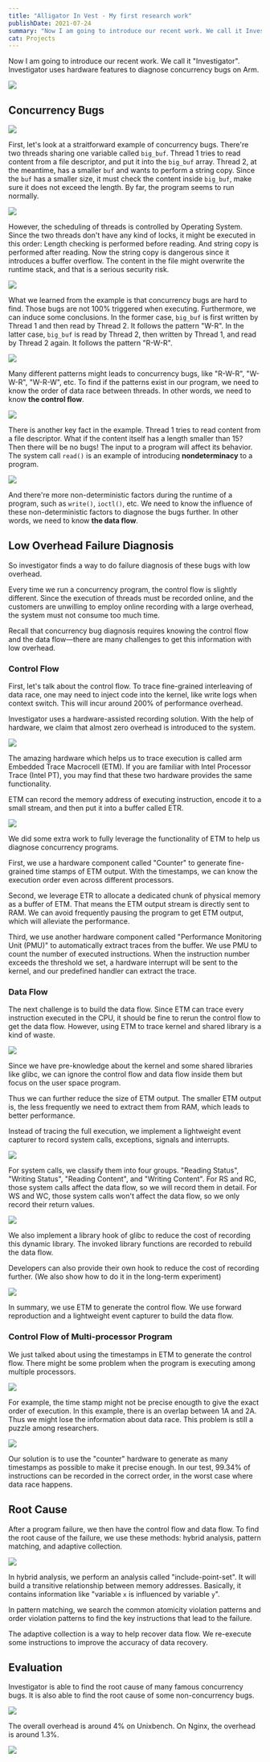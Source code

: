 ```yaml
---
title: "Alligator In Vest - My first research work"
publishDate: 2021-07-24
summary: "Now I am going to introduce our recent work. We call it Investigator. Investigator uses hardware features to diagnose concurrency bugs on Arm."
cat: Projects
---
```


Now I am going to introduce our recent work. We call it "Investigator". Investigator uses hardware features to diagnose concurrency bugs on Arm.

![](images/Investigator.001.jpeg)

## Concurrency Bugs

![](images/Investigator.003.jpeg)

First, let's look at a straitforward example of concurrency bugs. There're two threads sharing one variable called `big_buf`. Thread 1 tries to read content from a file descriptor, and put it into the `big_buf` array. Thread 2, at the meantime, has a smaller `buf` and wants to perform a string copy. Since the `buf` has a smaller size, it must check the content inside `big_buf`, make sure it does not exceed the length. By far, the program seems to run normally.

![](images/Investigator.005.jpeg)

However, the scheduling of threads is controlled by Operating System. Since the two threads don't have any kind of locks, it might be executed in this order: Length checking is performed before reading. And string copy is performed after reading. Now the string copy is dangerous since it introduces a buffer overflow. The content in the file might overwrite the runtime stack, and that is a serious security risk.

![](images/Investigator.006.jpeg)

What we learned from the example is that concurrency bugs are hard to find. Those bugs are not 100% triggered when executing. Furthermore, we can induce some conclusions. In the former case, `big_buf` is first written by Thread 1 and then read by Thread 2. It follows the pattern "W-R". In the latter case, `big_buf` is read by Thread 2, then written by Thread 1, and read by Thread 2 again. It follows the pattern "R-W-R".

![](images/Investigator.007.jpeg)

Many different patterns might leads to concurrency bugs, like "R-W-R", "W-W-R", "W-R-W", etc. To find if the patterns exist in our program, we need to know the order of data race between threads. In other words, we need to know **the control flow**.

![](images/Investigator.008.jpeg)

There is another key fact in the example. Thread 1 tries to read content from a file descriptor. What if the content itself has a length smaller than 15? Then there will be no bugs! The input to a program will affect its behavior. The system call `read()` is an example of introducing **nondeterminacy** to a program.

![](images/Investigator.009.jpeg)

And there're more non-deterministic factors during the runtime of a program, such as `write()`, `ioctl()`, etc. We need to know the influence of these non-deterministic factors to diagnose the bugs further. In other words, we need to know **the data flow**.

## Low Overhead Failure Diagnosis

So investigator finds a way to do failure diagnosis of these bugs with low overhead.

Every time we run a concurrency program, the control flow is slightly different. Since the execution of threads must be recorded online, and the customers are unwilling to employ online recording with a large overhead, the system must not consume too much time.

Recall that concurrency bug diagnosis requires knowing the control flow and the data flow—there are many challenges to get this information with low overhead.

### Control Flow

First, let's talk about the control flow. To trace fine-grained interleaving of data race, one may need to inject code into the kernel, like write logs when context switch. This will incur around 200% of performance overhead.

Investigator uses a hardware-assisted recording solution. With the help of hardware, we claim that almost zero overhead is introduced to the system.

![](images/Investigator.015.jpeg)

The amazing hardware which helps us to trace execution is called arm Embedded Trace Macrocell (ETM). If you are familiar with Intel Processor Trace (Intel PT), you may find that these two hardware provides the same functionality.

ETM can record the memory address of executing instruction, encode it to a small stream, and then put it into a buffer called ETR.

![](images/Investigator.016.jpeg)

We did some extra work to fully leverage the functionality of ETM to help us diagnose concurrency programs.

First, we use a hardware component called "Counter" to generate fine-grained time stamps of ETM output. With the timestamps, we can know the execution order even across different processors.

Second, we leverage ETR to allocate a dedicated chunk of physical memory as a buffer of ETM. That means the ETM output stream is directly sent to RAM. We can avoid frequently pausing the program to get ETM output, which will alleviate the performance.

Third, we use another hardware component called "Performance Monitoring Unit (PMU)" to automatically extract traces from the buffer. We use PMU to count the number of executed instructions. When the instruction number exceeds the threshold we set, a hardware interrupt will be sent to the kernel, and our predefined handler can extract the trace.

### Data Flow

The next challenge is to build the data flow. Since ETM can trace every instruction executed in the CPU, it should be fine to rerun the control flow to get the data flow. However, using ETM to trace kernel and shared library is a kind of waste.

![](images/6aMhWP.jpg)

Since we have pre-knowledge about the kernel and some shared libraries like glibc, we can ignore the control flow and data flow inside them but focus on the user space program.

Thus we can further reduce the size of ETM output. The smaller ETM output is, the less frequently we need to extract them from RAM, which leads to better performance.

Instead of tracing the full execution, we implement a lightweight event capturer to record system calls, exceptions, signals and interrupts.

![](images/Investigator.020.jpeg)

For system calls, we classify them into four groups. "Reading Status", "Writing Status", "Reading Content", and "Writing Content". For RS and RC, those system calls affect the data flow, so we will record them in detail. For WS and WC, those system calls won't affect the data flow, so we only record their return values.

![](images/Investigator.021.jpeg)

We also implement a library hook of glibc to reduce the cost of recording this dynamic library. The invoked library functions are recorded to rebuild the data flow.

Developers can also provide their own hook to reduce the cost of recording further. (We also show how to do it in the long-term experiment)

![](images/Investigator.022.jpeg)

In summary, we use ETM to generate the control flow. We use forward reproduction and a lightweight event capturer to build the data flow.

### Control Flow of Multi-processor Program

We just talked about using the timestamps in ETM to generate the control flow. There might be some problem when the program is executing among multiple processors.

![](images/Investigator.024.jpeg)

For example, the time stamp might not be precise enougth to give the exact order of execution. In this example, there is an overlap between 1A and 2A. Thus we might lose the information about data race. This problem is still a puzzle among researchers.

![](images/Investigator.025.jpeg)

Our solution is to use the "counter" hardware to generate as many timestamps as possible to make it precise enough. In our test, 99.34% of instructions can be recorded in the correct order, in the worst case where data race happens.

## Root Cause

After a program failure, we then have the control flow and data flow. To find the root cause of the failure, we use these methods: hybrid analysis, pattern matching, and adaptive collection.

![](images/Investigator.026.jpeg)

In hybrid analysis, we perform an analysis called "include-point-set". It will build a transitive relationship between memory addresses. Basically, it contains information like "variable `x` is influenced by variable `y`".

In pattern matching, we search the common atomicity violation patterns and order violation patterns to find the key instructions that lead to the failure.

The adaptive collection is a way to help recover data flow. We re-execute some instructions to improve the accuracy of data recovery.

## Evaluation

Investigator is able to find the root cause of many famous concurrency bugs. It is also able to find the root cause of some non-concurrency bugs.

![](images/Investigator.028.jpeg)

The overall overhead is around 4% on Unixbench. On Nginx, the overhead is around 1.3%.

![](images/Investigator.029.jpeg)
